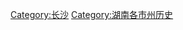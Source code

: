 {{Catnav|頁面分類|各種主題的頁面分類|依中国各省来作的分类|中国各地历史|湖南歷史}}

{{catmore}}

[[Category:长沙|Category:长沙]]
[[Category:湖南各市州历史|Category:湖南各市州历史]]